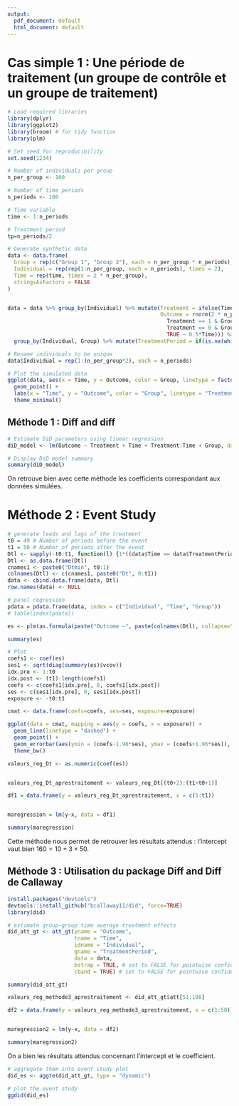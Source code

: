 ```yaml
---
output:
  pdf_document: default
  html_document: default
---
```

# Cas simple 1 : Une période de traitement (un groupe de contrôle et un groupe de traitement)

```r
# Load required libraries
library(dplyr)
library(ggplot2)
library(broom) # for tidy function
library(plm)

# Set seed for reproducibility
set.seed(1234)
```


```r
# Number of individuals per group
n_per_group <- 100

# Number of time periods
n_periods <- 100

# Time variable
time <- 1:n_periods

# Treatment period
tp=n_periods/2

# Generate synthetic data
data <- data.frame(
  Group = rep(c("Group 1", "Group 2"), each = n_per_group * n_periods),
  Individual = rep(rep(1:n_per_group, each = n_periods), times = 2),
  Time = rep(time, times = 2 * n_per_group),
  stringsAsFactors = FALSE
)


data = data %>% group_by(Individual) %>% mutate(Treatment = ifelse(Time > tp & Group == "Group 1", 1, 0),
                                                Outcome = rnorm(2 * n_periods, mean = case_when(
                                                  Treatment == 1 & Group== "Group 1" ~ -5+0.5*Time+10+3*Time,
                                                  Treatment == 0 & Group== "Group 1" ~ -5+0.5*Time,
                                                  TRUE ~ 0.5*Time))) %>% distinct() %>% 
  group_by(Individual, Group) %>% mutate(TreatmentPeriod = if(is.na(which(Treatment>0)[1])){0}else{which(Treatment>0)[1]})

# Rename individuals to be unique
data$Individual = rep(1:(n_per_group*2), each = n_periods)

```

```r
# Plot the simulated data
ggplot(data, aes(x = Time, y = Outcome, color = Group, linetype = factor(Treatment))) +
  geom_point() +
  labs(x = "Time", y = "Outcome", color = "Group", linetype = "Treatment") +
  theme_minimal()
```




## Méthode 1 : Diff and diff

```r
# Estimate DiD parameters using linear regression
diD_model <- lm(Outcome ~ Treatment + Time + Treatment:Time + Group, data = data)

# Display DiD model summary
summary(diD_model)
```
On retrouve bien avec cette méthode les coefficients correspondant aux données simulées.


# Méthode 2 : Event Study

```r
# generate leads and lags of the treatment
t0 = 49 # Number of periods before the event
t1 = 50 # Number of periods after the event
Dtl <- sapply(-t0:t1, function(l) {1*((data$Time == data$TreatmentPeriod + l) & (data$TreatmentPeriod > 0))})
Dtl <- as.data.frame(Dtl)
cnames1 <- paste0("Dtmin", t0:1)
colnames(Dtl) <- c(cnames1, paste0("Dt", 0:t1))
data <- cbind.data.frame(data, Dtl)
row.names(data) <- NULL

# panel regression
pdata = pdata.frame(data, index = c("Individual", "Time", "Group"))
# table(index(pdata))

es <- plm(as.formula(paste("Outcome ~", paste(colnames(Dtl), collapse="+"))), data = pdata, model = "within", effect = "twoways")

summary(es)
```

```r
# Plot
coefs1 <- coef(es)
ses1 <- sqrt(diag(summary(es)$vcov))
idx.pre <- 1:t0
idx.post <- (t1):length(coefs1)
coefs <- c(coefs1[idx.pre], 0, coefs1[idx.post])
ses <- c(ses1[idx.pre], 0, ses1[idx.post])
exposure <- -t0:t1

cmat <- data.frame(coefs=coefs, ses=ses, exposure=exposure)

ggplot(data = cmat, mapping = aes(y = coefs, x = exposure)) +
  geom_line(linetype = "dashed") +
  geom_point() + 
  geom_errorbar(aes(ymin = (coefs-1.96*ses), ymax = (coefs+1.96*ses)), width = 0.2) +
  theme_bw()
```

```r
valeurs_reg_Dt <- as.numeric(coef(es))


valeurs_reg_Dt_aprestraitement <- valeurs_reg_Dt[(t0+2):(t1+t0+1)]

df1 = data.frame(y = valeurs_reg_Dt_aprestraitement, x = c(1:t1))


maregression = lm(y~x, data = df1)

summary(maregression)

```
Cette méthode nous permet de retrouver les résultats attendus : l'intercept vaut bien $160 = 10 + 3\times50$.


## Méthode 3 : Utilisation du package Diff and Diff de Callaway


```r
install.packages("devtools")
devtools::install_github("bcallaway11/did", force=TRUE)
library(did)
```

```r
# estimate group-group time average treatment effects
did_att_gt <- att_gt(yname = "Outcome",
                     tname = "Time",
                     idname = "Individual",
                     gname = "TreatmentPeriod",
                     data = data,
                     bstrap = TRUE, # set to FALSE for pointwise confidence intervals for group-time average treatment effects
                     cband = TRUE) # set to FALSE for pointwise confidence intervals for group-time average treatment effects

summary(did_att_gt)
```

```r

valeurs_reg_methode3_aprestraitement <- did_att_gt$att[51:100]

df2 = data.frame(y = valeurs_reg_methode3_aprestraitement, x = c(1:50))


maregression2 = lm(y~x, data = df2)

summary(maregression2)
```
On a bien les résultats attendus concernant l'intercept et le coefficient.

```r
# aggregate them into event study plot
did_es <- aggte(did_att_gt, type = "dynamic")

# plot the event study
ggdid(did_es)
```











